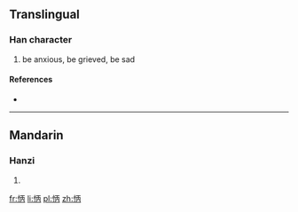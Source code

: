 ==Translingual==

===Han character===
{{Han char|rn=61|rad=心|as=05|sn=8|four=9102<sub>7</sub>|canj=心一人月 (PMOB)}}

# be anxious, be grieved, be sad

====References====
* {{Han ref|kx=0382.220|dkj=10495|dj=0712.120|hdz=42284.030|uh=6032|ud=24626|bh=CC7D|bd=52349}}

----

==Mandarin==

===Hanzi===
{{cmn-hanzi|pin=[[bǐng]] ([[bing3]])|wg=ping<sup>3</sup>}}

# {{defn|lang=cmn|sort=心05}}

[[fr:怲]]
[[li:怲]]
[[pl:怲]]
[[zh:怲]]
